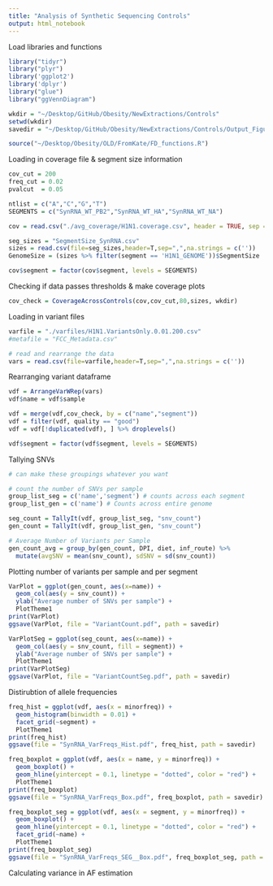 ```yaml
---
title: "Analysis of Synthetic Sequencing Controls"
output: html_notebook
---
```


Load libraries and functions
```r
library("tidyr")
library("plyr")
library('ggplot2')
library('dplyr')
library("glue")
library("ggVennDiagram")

wkdir = "~/Desktop/GitHub/Obesity/NewExtractions/Controls"
setwd(wkdir)
savedir = "~/Desktop/GitHub/Obesity/NewExtractions/Controls/Output_Figures"

source("~/Desktop/Obesity/OLD/FromKate/FD_functions.R")
```

Loading in coverage file & segment size information
```r
cov_cut = 200
freq_cut = 0.02
pvalcut  = 0.05

ntlist = c("A","C","G","T")
SEGMENTS = c("SynRNA_WT_PB2","SynRNA_WT_HA","SynRNA_WT_NA")

cov = read.csv("./avg_coverage/H1N1.coverage.csv", header = TRUE, sep = ",")

seg_sizes = "SegmentSize_SynRNA.csv"
sizes = read.csv(file=seg_sizes,header=T,sep=",",na.strings = c(''))
GenomeSize = (sizes %>% filter(segment == 'H1N1_GENOME'))$SegmentSize

cov$segment = factor(cov$segment, levels = SEGMENTS)
```

Checking if data passes thresholds & make coverage plots
```r
cov_check = CoverageAcrossControls(cov,cov_cut,80,sizes, wkdir)
```

Loading in variant files
```r
varfile = "./varfiles/H1N1.VariantsOnly.0.01.200.csv"
#metafile = "FCC_Metadata.csv"

# read and rearrange the data
vars = read.csv(file=varfile,header=T,sep=",",na.strings = c(''))
```

Rearranging variant dataframe
```r
vdf = ArrangeVarWRep(vars)
vdf$name = vdf$sample

vdf = merge(vdf,cov_check, by = c("name","segment"))
vdf = filter(vdf, quality == "good")
vdf = vdf[!duplicated(vdf), ] %>% droplevels()

vdf$segment = factor(vdf$segment, levels = SEGMENTS)
```

Tallying SNVs
```r
# can make these groupings whatever you want

# count the number of SNVs per sample
group_list_seg = c('name','segment') # counts across each segment 
group_list_gen = c('name') # Counts across entire genome

seg_count = TallyIt(vdf, group_list_seg, "snv_count")
gen_count = TallyIt(vdf, group_list_gen, "snv_count") 

# Average Number of Variants per Sample
gen_count_avg = group_by(gen_count, DPI, diet, inf_route) %>%
  mutate(avgSNV = mean(snv_count), sdSNV = sd(snv_count))
```

Plotting number of variants per sample and per segment
```r
VarPlot = ggplot(gen_count, aes(x=name)) +
  geom_col(aes(y = snv_count)) +
  ylab("Average number of SNVs per sample") +
  PlotTheme1
print(VarPlot)
ggsave(VarPlot, file = "VariantCount.pdf", path = savedir)

VarPlotSeg = ggplot(seg_count, aes(x=name)) +
  geom_col(aes(y = snv_count, fill = segment)) +
  ylab("Average number of SNVs per sample") +
  PlotTheme1
print(VarPlotSeg)
ggsave(VarPlot, file = "VariantCountSeg.pdf", path = savedir)
```

Distirubtion of allele frequencies
```r
freq_hist = ggplot(vdf, aes(x = minorfreq)) +
  geom_histogram(binwidth = 0.01) +
  facet_grid(~segment) +
  PlotTheme1
print(freq_hist)
ggsave(file = "SynRNA_VarFreqs_Hist.pdf", freq_hist, path = savedir)

freq_boxplot = ggplot(vdf, aes(x = name, y = minorfreq)) +
  geom_boxplot() +
  geom_hline(yintercept = 0.1, linetype = "dotted", color = "red") +
  PlotTheme1
print(freq_boxplot)
ggsave(file = "SynRNA_VarFreqs_Box.pdf", freq_boxplot, path = savedir)

freq_boxplot_seg = ggplot(vdf, aes(x = segment, y = minorfreq)) +
  geom_boxplot() +
  geom_hline(yintercept = 0.1, linetype = "dotted", color = "red") +
  facet_grid(~name) +
  PlotTheme1
print(freq_boxplot_seg)
ggsave(file = "SynRNA_VarFreqs_SEG__Box.pdf", freq_boxplot_seg, path = savedir)
```
Calculating variance in AF estimation
```r

```